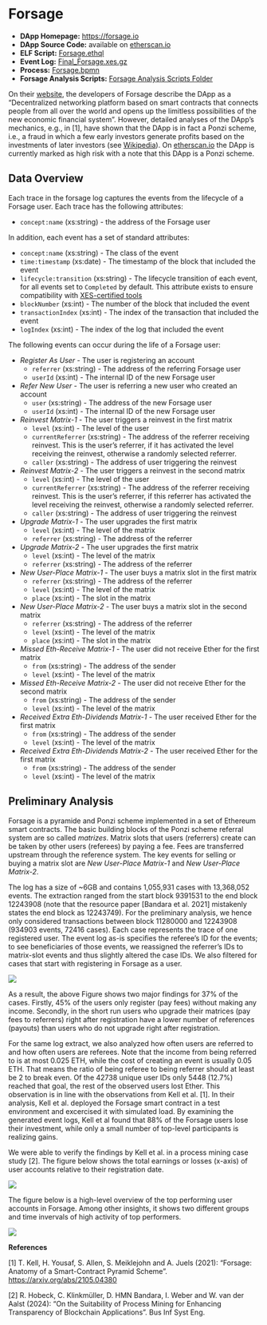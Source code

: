 # Forsage {#forsage}

- **DApp Homepage:** <https://forsage.io>
- **DApp Source Code:** available on [etherscan.io](https://etherscan.io/address/0x5acc84a3e955Bdd76467d3348077d003f00fFB97#code)
- **ELF Script:** [Forsage.ethql](./elf-scripts/Forsage.ethql)
- **Event Log:** [Final_Forsage.xes.gz](https://github.com/ingo-weber/dapp-data/blob/master/data/Final_Forsage.xes.gz?raw=true)
- **Process:** [Forsage.bpmn](./data/Forsage.bpmn)
- **Forsage Analysis Scripts:** [Forsage Analysis Scripts Folder](https://github.com/ingo-weber/dapp-data/tree/master/Forsage_analysis/scripts)

On their [website](https://forsage.io), the developers of Forsage describe the DApp as a "Decentralized networking platform based on smart contracts that connects people from all over the world and opens up the limitless possibilities of the new economic financial system". However, detailed analyses of the DApp's mechanics, e.g., in [1], have shown that the DApp is in fact a Ponzi scheme, i.e., a fraud in which a few early investors generate profits based on the investments of later investors (see [Wikipedia](https://en.wikipedia.org/wiki/Ponzi_scheme)). On [etherscan.io](https://etherscan.io/address/0x5acc84a3e955Bdd76467d3348077d003f00fFB97) the DApp is currently marked as high risk with a note that this DApp is a Ponzi scheme.

## Data Overview

Each trace in the forsage log captures the events from the lifecycle of a Forsage user. Each trace has the following attributes:

- ``concept:name`` (xs:string) - the address of the Forsage user

In addition, each event has a set of standard attributes:

- ``concept:name`` (xs:string) - The class of the event
- ``time:timestamp`` (xs:date) - The timestamp of the block that included the event
- ``lifecycle:transition`` (xs:string) - The lifecycle transition of each event, for all events set to ``Completed`` by default. This attribute exists to ensure compatibility with [XES-certified tools](https://www.tf-pm.org/resources/xes-standard/for-vendors/certification)
- ``blockNumber`` (xs:int) - The number of the block that included the event
- ``transactionIndex`` (xs:int) - The index of the transaction that included the event
- ``logIndex`` (xs:int) - The index of the log that included the event

The following events can occur during the life of a Forsage user: 

- *Register As User* - The user is registering an account 
  - ``referrer`` (xs:string) - The address of the referring Forsage user
  - ``userId`` (xs:int) - The internal ID of the new Forsage user
- *Refer New User* - The user is referring a new user who created an account
  - ``user`` (xs:string) - The address of the new Forsage user
  - ``userId`` (xs:int) - The internal ID of the new Forsage user
- *Reinvest Matrix-1* - The user triggers a reinvest in the first matrix
  - ``level`` (xs:int) - The level of the user
  - ``currentReferrer`` (xs:string) - The address of the referrer receiving reinvest. This is the user’s referrer, if it has activated the level receiving the reinvest, otherwise a randomly selected referrer.
  - ``caller`` (xs:string) - The address of user triggering the reinvest
- *Reinvest Matrix-2* - The user triggers a reinvest in the second matrix
  - ``level`` (xs:int) - The level of the user
  - ``currentReferrer`` (xs:string) - The address of the referrer receiving reinvest. This is the user’s referrer, if this referrer has activated the level receiving the reinvest, otherwise a randomly selected referrer.
  - ``caller`` (xs:string) - The address of user triggering the reinvest
- *Upgrade Matrix-1* - The user upgrades the first matrix
  - ``level`` (xs:int) - The level of the matrix
  - ``referrer`` (xs:string) - The address of the referrer
- *Upgrade Matrix-2* - The user upgrades the first matrix
  - ``level`` (xs:int) - The level of the matrix
  - ``referrer`` (xs:string) - The address of the referrer
- *New User-Place Matrix-1* - The user buys a matrix slot in the first matrix
  - ``referrer`` (xs:string) - The address of the referrer
  - ``level`` (xs:int) - The level of the matrix
  - ``place`` (xs:int) - The slot in the matrix
- *New User-Place Matrix-2* - The user buys a matrix slot in the second matrix
  - ``referrer`` (xs:string) - The address of the referrer
  - ``level`` (xs:int) - The level of the matrix
  - ``place`` (xs:int) - The slot in the matrix
- *Missed Eth-Receive Matrix-1* - The user did not receive Ether for the first matrix
  - ``from`` (xs:string) - The address of the sender
  - ``level`` (xs:int) - The level of the matrix
- *Missed Eth-Receive Matrix-2* - The user did not receive Ether for the second matrix
  - ``from`` (xs:string) - The address of the sender
  - ``level`` (xs:int) - The level of the matrix
- *Received Extra Eth-Dividends Matrix-1* - The user received Ether for the first matrix
  - ``from`` (xs:string) - The address of the sender
  - ``level`` (xs:int) - The level of the matrix
- *Received Extra Eth-Dividends Matrix-2* - The user received Ether for the first matrix
  - ``from`` (xs:string) - The address of the sender
  - ``level`` (xs:int) - The level of the matrix

## Preliminary Analysis

Forsage is a pyramide and Ponzi scheme implemented in a set of Ethereum smart contracts. The basic building blocks of the Ponzi scheme referral system are so called *matrizes*. Matrix slots that users (referrers) create can be taken by other users (referees) by paying a fee. Fees are transferred upstream through the reference system. The key events for selling or buying a matrix slot are *New User-Place Matrix-1* and *New User-Place Matrix-2*.

The log has a size of ~6GB and contains 1,055,931 cases with 13,368,052 events. The extraction ranged from the start block 9391531 to the end block 12243908 (note that the resource paper [Bandara et al. 2021] mistakenly states the end block as 12243749). For the preliminary analysis, we hence only considered transactions between block 11280000 and 12243908 (934903 events, 72416 cases). Each case represents the trace of one registered user. The event log as-is specifies the referee’s ID for the \textit{New User-Place Matrix-1/2} events; to see beneficiaries of those events, we reassigned the referrer’s IDs to matrix-slot events and thus slightly altered the case IDs. We also filtered for cases that start with registering in Forsage as a user.


![](./figures/Forsage_DFG.png)

As a result, the above Figure shows two major findings for 37\% of the cases. Firstly, 45\% of the users only register (pay fees) without making any income. Secondly, in the short run users who upgrade their matrices (pay fees to referrers) right after registration have a lower number of references (payouts) than users who do not upgrade right after registration.

For the same log extract, we also analyzed how often users are referred to and how often users are referees. Note that the income from being referred to is at most 0.025 ETH, while the cost of creating an event is usually 0.05 ETH. That means the ratio of being referee to being referrer should at least be 2 to break even. Of the 42738 unique user IDs only 5448 (12.7\%) reached that goal, the rest of the observed users lost Ether. This observation is in line with the observations from Kell et al. [1]. In their analysis, Kell et al. deployed the Forsage smart contract in a test environment and excercised it with simulated load. By examining the generated event logs, Kell et al found that 88% of the Forsage users lose their investment, while only a small number of top-level participants is realizing gains.

We were able to verify the findings by Kell et al. in a process mining case study [2]. The figure below shows the total earnings or losses (x-axis) of user accounts relative to their registration date.

![](./figures/total_by_registration_date_circles.png)

The figure below is a high-level overview of the top performing user accounts in Forsage. Among other insights, it shows two different groups and time invervals of high activity of top performers.

![](./figures/fig-dotted-chart_Forsage.png)


**References**


[1] T. Kell, H. Yousaf, S. Allen, S. Meiklejohn and A. Juels (2021): "Forsage: Anatomy of a Smart-Contract Pyramid Scheme". <https://arxiv.org/abs/2105.04380>

[2] R. Hobeck, C. Klinkmüller, D. HMN Bandara, I. Weber and W. van der Aalst (2024): "On the Suitability of Process Mining for
Enhancing Transparency of Blockchain Applications". Bus Inf Syst Eng.
